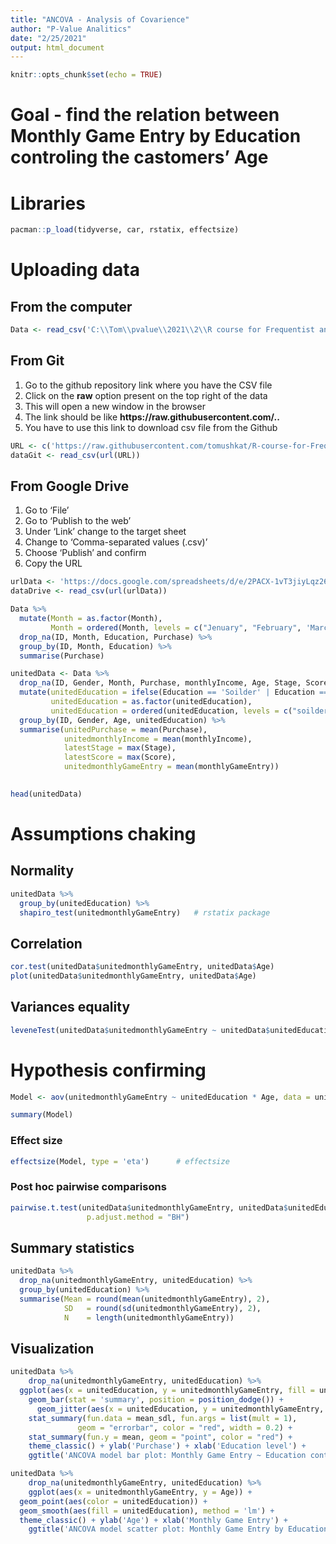 ```yaml
---
title: "ANCOVA - Analysis of Covarience"
author: "P-Value Analitics"
date: "2/25/2021"
output: html_document
---
```


```r
knitr::opts_chunk$set(echo = TRUE)
```

# Goal - find the relation between Monthly Game Entry by Education controling the castomers' Age
# Libraries
```r
pacman::p_load(tidyverse, car, rstatix, effectsize)
```

# Uploading data
## From the computer
```r
Data <- read_csv('C:\\Tom\\pvalue\\2021\\2\\R course for Frequentist analytics 022021\\Data.csv')
```


## From Git

1) Go to the github repository link where you have the CSV file
2) Click on the **raw** option present on the top right of the data
3) This will open a new window in the browser
4) The link should be like **https://raw.githubusercontent.com/..**
5) You have to use this link to download csv file from the Github

```r
URL <- c('https://raw.githubusercontent.com/tomushkat/R-course-for-Frequentist-analytics-022021/main/Data.csv')
dataGit <- read_csv(url(URL))
```

## From Google Drive

1) Go to 'File'
2) Go to 'Publish to the web'
3) Under 'Link' change to the target sheet
4) Change to 'Comma-separated values (.csv)'
5) Choose 'Publish' and confirm
6) Copy the URL

```r
urlData <- 'https://docs.google.com/spreadsheets/d/e/2PACX-1vT3jiyLqz265ejq7G0BvNyCZtAv4a8C4ADhkQ2YBPLvHTCELRB-4g_13_nsftxJU-QDCTfPdi3SSLNe/pub?gid=1570908824&single=true&output=csv'
dataDrive <- read_csv(url(urlData))
```



```r
Data %>% 
  mutate(Month = as.factor(Month),
         Month = ordered(Month, levels = c("Jenuary", "February", 'March'))) %>% 
  drop_na(ID, Month, Education, Purchase) %>% 
  group_by(ID, Month, Education) %>% 
  summarise(Purchase)

unitedData <- Data %>% 
  drop_na(ID, Gender, Month, Purchase, monthlyIncome, Age, Stage, Score) %>% 
  mutate(unitedEducation = ifelse(Education == 'Soilder' | Education == 'Pupil', 'soilderPupil', Education),
         unitedEducation = as.factor(unitedEducation),
         unitedEducation = ordered(unitedEducation, levels = c("soilderPupil", "BA", 'MA', 'PhD'))) %>% 
  group_by(ID, Gender, Age, unitedEducation) %>% 
  summarise(unitedPurchase = mean(Purchase),
            unitedmonthlyIncome = mean(monthlyIncome),
            latestStage = max(Stage),
            latestScore = max(Score),
            unitedmonthlyGameEntry = mean(monthlyGameEntry))
                                          

head(unitedData)
```

# Assumptions chaking
## Normality
```r
unitedData %>%
  group_by(unitedEducation) %>%
  shapiro_test(unitedmonthlyGameEntry)   # rstatix package
```

## Correlation
```r
cor.test(unitedData$unitedmonthlyGameEntry, unitedData$Age)
plot(unitedData$unitedmonthlyGameEntry, unitedData$Age)
```

## Variances equality
```r
leveneTest(unitedData$unitedmonthlyGameEntry ~ unitedData$unitedEducation)  # car packages
```

# Hypothesis confirming
```r
Model <- aov(unitedmonthlyGameEntry ~ unitedEducation * Age, data = unitedData)

summary(Model)
```

### Effect size
```r
effectsize(Model, type = 'eta')      # effectsize
```

### Post hoc pairwise comparisons
```r
pairwise.t.test(unitedData$unitedmonthlyGameEntry, unitedData$unitedEducation, 
                 p.adjust.method = "BH")
```

## Summary statistics
```r
unitedData %>% 
  drop_na(unitedmonthlyGameEntry, unitedEducation) %>% 
  group_by(unitedEducation) %>% 
  summarise(Mean = round(mean(unitedmonthlyGameEntry), 2),
            SD   = round(sd(unitedmonthlyGameEntry), 2),
            N    = length(unitedmonthlyGameEntry))
```

## Visualization
```r
unitedData %>% 
    drop_na(unitedmonthlyGameEntry, unitedEducation) %>% 
  ggplot(aes(x = unitedEducation, y = unitedmonthlyGameEntry, fill = unitedEducation)) + 
    geom_bar(stat = 'summary', position = position_dodge()) +
      geom_jitter(aes(x = unitedEducation, y = unitedmonthlyGameEntry, fill = unitedEducation), color = 'blue') + 
    stat_summary(fun.data = mean_sdl, fun.args = list(mult = 1), 
               geom = "errorbar", color = "red", width = 0.2) +
    stat_summary(fun.y = mean, geom = "point", color = "red") +
    theme_classic() + ylab('Purchase') + xlab('Education level') + 
    ggtitle('ANCOVA model bar plot: Monthly Game Entry ~ Education controling Age') + theme(plot.title = element_text(hjust = 0.5)) 

unitedData %>% 
    drop_na(unitedmonthlyGameEntry, unitedEducation) %>% 
    ggplot(aes(x = unitedmonthlyGameEntry, y = Age)) +
  geom_point(aes(color = unitedEducation)) + 
  geom_smooth(aes(fill = unitedEducation), method = 'lm') +
  theme_classic() + ylab('Age') + xlab('Monthly Game Entry') + 
    ggtitle('ANCOVA model scatter plot: Monthly Game Entry by Education controling Age') + theme(plot.title = element_text(hjust = 0.5)) 
```


